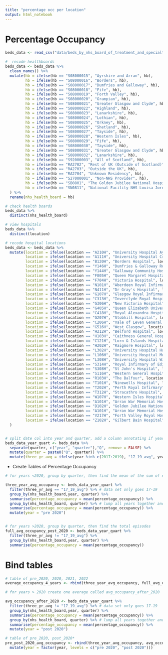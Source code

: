 ```yaml
---
title: "percentage occ per location"
output: html_notebook
---
```


# Percentage Occupancy

```r
beds_data <- read_csv("data/beds_by_nhs_board_of_treatment_and_specialty.csv")
```


```r
#  recode healthboards
beds_data <- beds_data %>% 
  clean_names() %>% 
  mutate(hb = ifelse(hb == "S08000015", "Ayrshire and Arran", hb),
         hb = ifelse(hb == "S08000016", "Borders", hb),
         hb = ifelse(hb == "S08000017", "Dumfries and Galloway", hb),
         hb = ifelse(hb == "S08000018", "Fife", hb),
         hb = ifelse(hb == "S08000019", "Forth Valley", hb),
         hb = ifelse(hb == "S08000020", "Grampian", hb),
         hb = ifelse(hb == "S08000021", "Greater Glasgow and Clyde", hb),
         hb = ifelse(hb == "S08000022", "Highland", hb),
         hb = ifelse(hb == "S08000023", "Lanarkshire", hb),
         hb = ifelse(hb == "S08000024", "Lothian", hb),
         hb = ifelse(hb == "S08000025", "Orkney", hb),
         hb = ifelse(hb == "S08000026", "Shetland", hb),
         hb = ifelse(hb == "S08000027", "Tayside", hb),
         hb = ifelse(hb == "S08000028", "Western Isles", hb),
         hb = ifelse(hb == "S08000029", "Fife", hb),
         hb = ifelse(hb == "S08000030", "Tayside", hb),
         hb = ifelse(hb == "S08000031", "Greater Glasgow and Clyde", hb),
         hb = ifelse(hb == "S08000032", "Lanarkshire", hb),
         hb = ifelse(hb == "S92000003", "All of Scotland", hb),
         hb = ifelse(hb == "RA2702", "Rest of UK (Outside of Scotland)", hb),
         hb = ifelse(hb == "RA2703", "Outside the UK", hb),
         hb = ifelse(hb == "RA2704", "Unknown Residency", hb),
         hb = ifelse(hb == "S27000001", "Non-NHS Provider", hb),
         hb = ifelse(hb == "SB0801", "The Golden Jubilee National Hospital", hb),
         hb = ifelse(hb == "SN0811", "National Facility NHS Louisa Jordan", hb),
  ) %>%
  rename(nhs_health_board = hb) 
```

```r
# check health boards
beds_data %>% 
  distinct(nhs_health_board)
```

```r
# view hospitals
beds_data %>% 
  distinct(location)


```


```r
# recode hospital locations
beds_data <- beds_data %>% 
  mutate(location = ifelse(location == "A210H", "University Hospital Ayr", location),
         location = ifelse(location == "A111H", "University Hospital Crosshouse", location),
         location = ifelse(location == "B120H", "Borders Hospital", location),
         location = ifelse(location == "Y146H", "Dumfries & Galloway Royal Infirmary", location),
         location = ifelse(location == "Y144H", "Galloway Community Hospital", location),
         location = ifelse(location == "F805H", "Queen Margaret Hospital", location),
         location = ifelse(location == "F704H", "Victoria Hospital", location),
         location = ifelse(location == "N101H", "Aberdeen Royal Infirmary", location),
         location = ifelse(location == "N411H", "Dr Gray's Hospital", location),
         location = ifelse(location == "G107H", "Glasgow Royal Infirmary", location),
         location = ifelse(location == "C313H", "Inverclyde Royal Hospital", location),
         location = ifelse(location == "G306H", "New Victoria Hospital", location),
         location = ifelse(location == "G405H", "Queen Elizabeth University Hospital", location),
         location = ifelse(location == "C418H", "Royal Alexandra Hospital", location),
         location = ifelse(location == "G207H", "Stobhill Hospital", location),
         location = ifelse(location == "C206H", "Vale of Leven General Hospital", location),
         location = ifelse(location == "G516H", "West Glasgow", location),
         location = ifelse(location == "H212H", "Belford Hospital", location),
         location = ifelse(location == "H103H", "Caithness General Hospital", location),
         location = ifelse(location == "C121H", "Lorn & Islands Hospital", location),
         location = ifelse(location == "H202H", "Raigmore Hospital", location),
         location = ifelse(location == "L302H", "University Hospital Hairmyres", location),
         location = ifelse(location == "L106H", "University Hospital Monklands", location),
         location = ifelse(location == "L308H", "University Hospital Wishaw", location),
         location = ifelse(location == "S314H", "Royal Infirmary of Edinburgh at Little France", location),
         location = ifelse(location == "S308H", "St John's Hospital", location),
         location = ifelse(location == "S116H", "Western General Hospital", location),
         location = ifelse(location == "R103H", "The Balfour", location),
         location = ifelse(location == "T101H", "Ninewells Hospital", location),
         location = ifelse(location == "T202H", "Perth Royal Infirmary", location),
         location = ifelse(location == "T312H", "Stracathro Hospital", location),
         location = ifelse(location == "W107H", "Western Isles Hospital", location),
         location = ifelse(location == "A101H", "Arran War Memorial Hospital", location),
         location = ifelse(location == "D102H", "Golden Jubilee National Hospital", location),
         location = ifelse(location == "A101H", "Arran War Memorial Hospital", location),
         location = ifelse(location == "V217H", "Forth Valley Royal Hospital", location),
         location = ifelse(location == "Z102H", "Gilbert Bain Hospital", location),
  )



```





```r
# split date col into year and quarter, add a column annotating if year <2020
beds_data_year_quart <- beds_data %>% 
  separate(quarter, c("year", "quarter"),"Q", remove = FALSE) %>% 
  mutate(quarter = paste0("Q", quarter)) %>% 
  mutate(three_yr_avg = ifelse(year %in% c(2017:2019), "17_19_avg", year))
```

- Create Tables of Percentage Occupancy

```r

# for years <2020, group by quarter, then find the mean of the sum of episodes across the three years, summarise per quarter

three_year_avg_occupancy <- beds_data_year_quart %>% 
  filter(three_yr_avg == "17_19_avg") %>% # data set only goes 17-19
  group_by(nhs_health_board,year, quarter) %>% 
  summarise(percentage_occupancy = mean(percentage_occupancy)) %>% 
  group_by(nhs_health_board, quarter) %>% # lump all years together and just focus on quarters
  summarise(percentage_occupancy = mean(percentage_occupancy)) %>% 
  mutate(year = "pre 2020")



```

```r
# for years >2020, group by quarter, then find the total episodes
full_avg_occupancy_post_2020 <- beds_data_year_quart %>% 
  filter(three_yr_avg != "17_19_avg") %>% 
  group_by(nhs_health_board,year, quarter) %>% 
  summarise(percentage_occupancy = mean(percentage_occupancy)) 
```
# Bind tables
```r
# table of pre_2020, 2020, 2021, 2022
average_occupancy_4_years <- rbind(three_year_avg_occupancy, full_avg_occupancy_post_2020)
```




```r
# for years > 2020 create one average called avg_occupancy_after_2020

avg_occupancy_after_2020 <- beds_data_year_quart %>% 
  filter(three_yr_avg != "17_19_avg") %>% # data set only goes 17-19
  group_by(nhs_health_board,year, quarter) %>% 
  summarise(percentage_occupancy = mean(percentage_occupancy)) %>% 
  group_by(nhs_health_board, quarter) %>% # lump all years together and just focus on quarters
  summarise(percentage_occupancy = mean(percentage_occupancy)) %>% 
  mutate(year = "post 2020")


```
```r

# table of pre_2020, post_2020*
pre_post_2020_avg_occupancy <- rbind(three_year_avg_occupancy, avg_occupancy_after_2020) %>% 
  mutate(year = factor(year, levels = c("pre 2020", "post 2020")))


```
